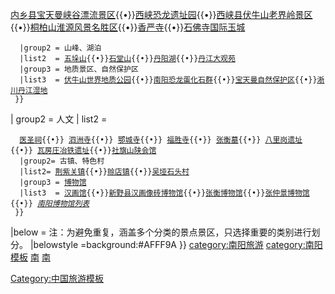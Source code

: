 {{Navbox
|name  = 南阳旅游
|title = [[南阳]]旅游
|titlestyle = background:#AFFF9A
|image = [[File:WuHou 1.jpg|100px]]
|above = 
|groupstyle =background:#AFFF9A

| group1 = 综合
| list1  = 
  {{Navbox subgroup
   |groupstyle =background:#AFFF9A
   |group1 = [[中国国家5A级旅游景区|中国5A]]、[[中国国家4A级旅游景区|4A级旅游区]]<br>[[中国国家重点风景名胜区|国家重点风景区]]
   |list1  =[[武侯祠 (南阳)|南阳武侯祠]]{{•}}[[内乡县衙]]{{•}}[[内乡县宝天曼峡谷漂流景区]]{{•}}[[西峡恐龙遗址园]]{{•}}[[西峡县伏牛山老界岭景区]]{{•}}[[桐柏山淮源风景名胜区]]{{•}}[[香严寺 (淅川县)|香严寺]]{{•}}[[石佛寺国际玉城]]
   |group2 = 山峰、湖泊
   |list2  = [[五垛山]]{{•}}[[石堂山]]{{•}}[[丹阳湖生态文化旅游区|丹阳湖]]{{•}}[[丹江大观苑]]
   |group3 = 地质景区、自然保护区
   |list3  = [[伏牛山世界地质公园]]{{•}}[[河南南阳恐龙蛋化石群国家级自然保护区|南阳恐龙蛋化石群]]{{•}}[[河南宝天曼国家级自然保护区|宝天曼自然保护区]]{{•}}[[河南丹江湿地国家级自然保护区|淅川丹江湿地]]
  }}
| group2 = 人文
| list2  = 
  {{Navbox subgroup
   |groupstyle =background:#AFFF9A
   |group1 = [[全国重点文物保护单位|中国重点文物保护单位]]
   |list1  =[[南阳知府衙门|南阳府衙]]{{•}} [[医圣祠]]{{•}} [[泗洲寺塔|泗洲寺]]{{•}} [[鄂城寺塔|鄂城寺]]{{•}} [[福胜寺塔|福胜寺]]{{•}} [[张衡墓]]{{•}} [[八里岗遗址]]{{•}} [[瓦房庄冶铁遗址]]{{•}}[[社旗山陕会馆]]
   |group2= 古镇、特色村
   |list2= [[荆紫关镇]]{{•}}[[赊店镇]]{{•}}[[吴垭民居|吴垭石头村]]
   |group3 = [[博物馆]]
   |list3  = [[汉画馆]]{{•}}[[新野县汉画像砖博物馆]]{{•}}[[张衡博物馆]]{{•}}[[张仲景博物馆]]{{•}} ''[[南阳博物馆列表]]''
  }}

|below = 注：为避免重复，涵盖多个分类的景点景区，只选择重要的类别进行划分。
|belowstyle =background:#AFFF9A
}}<noinclude>
[[category:南阳旅游]]
[[category:南阳模板]]
[[category:河南旅游|南]]
[[category:河南列表|南]]
[[Category:中国旅游模板]]
</noinclude>